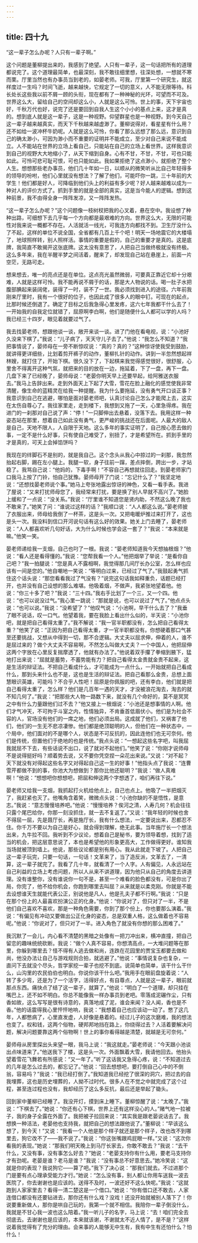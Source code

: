 ```yaml
---
---
---
```

title: 四十九
---



“这一辈子怎么办呢？人只有一辈子啊。”

这个问题是董柳提出来的，我感到了绝望。人只有一辈子，这一句话把所有的道理都说完了。这个道理最简单，也最深刻，我不敢往细里想，往深处想，一想就不寒而栗。厅里当然也有办事员当到老的，如晏老师。可我，厅里第一个研究生，就这样度过一生吗？时间飞逝，越来越快，它规定了一切的意义，人不能无限等待。科长处长这些我以前不屑一顾的头衔，现在都有了一种神秘的光环，可望而不可及。世界这么大，留给自己的空间却这么小，人就是这么可怜。世上的事，天下宇宙也好，千秋万代也好，说完了还是要回到自我人生这个小小的基点上来，这才是真的。想到底人就是这一辈子，这是一种视野。仰望群星也是一种视野。到今天自己这一辈子越来越真实，而天下千秋越来越虚渺了。董柳说得对，看星星有什么用？还不如给一波冲杯牛奶呢。人就是这么可怜，你看了那么远想了那么远，意识到自己的确太渺小，可因为渺小而不重要的证明并不能成立，至少对自己来说不能成立。人不能站在世界的立场上看自己，只能站在自己的立场上看世界。这样我意识到自己的视野大大地缩小了，从天下缩到自身。心有不甘，不甘，不甘，可也只能如此。可怜可悲可耻可恨，可也只能如此。我如果拒绝了这点渺小，就拒绝了整个人生。想想那些老办事员，他们几十年如一日，以顺从的微笑听从比自己年轻得多的领导的吩咐，他们心里就没有想法？了解了他们，可能吓你一跳，三十年前的大学生！他们都是好人，可降临到他们头上的利益有多少呢？好人越来越难以成为一种对人的评价方式了。抓到手里的就是全部的真实，这是当今能人的逻辑。想到这种前景，我不由得全身一阵阵发凉，又一阵阵发热。

“这一辈子怎么办呢？”这个问题像一枝树杈把我的心叉着，悬在空中。我设想了种种出路，可细想下去几乎每一个方向都是最艰难的方向。世界这么大，无限的可能性对我来说一概都不存在。人活就活一线光，可我连方向都找不到。卫生厅没什么了不起，这样的单位不说全国，全省都有几百上千个吧！明天一场地震它的大楼塌了，地球照样转，别人照样活。事情的重要是假的，自己的重要才是真的。这是底牌，我简直不敢揭开这张底牌。这太没有意思了，人把自己当做终极就没有终极。这么多年来，我在半醒半梦之间活着，醒来了，却发现自己站在悬崖上，前面一片空茫，无路可走。

想来想去，唯一的亮点还是在单位。这点亮光虽然微弱，可要真正靠近它却十分艰难，人就是这样可怜。我不能再说不屑于的话，那是大人物说的话。喝一肚子水把腹部腆起来装阔佬，装得了一时，装不了一世。我必须找到进入的途径。六年前我刚来厅里时，我有一个很好的位子，也因此成了很多人的眼中钉。可现在的起点，比那时候还倒退了。确定了目标之后我急得心里发疼，这六七年我都干什么去了！一开始我的自我定位就错了，屈原啊李白啊，他们是随便什么人都可以学的人吗？我已经三十四岁，眼见着就要过气了。

我去找晏老师，想跟他谈一谈，敞开来谈一谈。进了门他在看电视，说：“小池好久没来下棋了。”我说：“儿子病了，天天守儿子去了。”他说：“我怎么不知道？”我把事情说了，晏师母在一旁不断惊叹说：“真的？真的？”这种惊讶使我受到鼓励，就讲得更详细些，比划着剪开裤子的动作，董柳扎针的动作。讲到一半忽然想起祥林嫂，就打住了，开始下棋。很久没下了，下起棋来我觉得感觉很好，很舒服，心里舍不得离开这种气氛，就把来的目的放在一边，拖延着，下了一盘，再下一盘。几盘下来了已经晚了，晏师母说：“老晏你明天早上还要早起，给阿雅送衣服去。”我马上告辞出来。走到外面天上下起了大雪，雪花在脸上融化的感觉使我非常清醒，像生命的蓝精灵在给我一种提醒。我为什么要拖延，没有勇气开口谈正事？我意识到自己在逃避，哪怕是面对晏老师吧，认真讨论自己怎么才能爬上去，这实在太伤自尊心了。我往家里走，走到楼下，我想到又拖了一天，心里急得疼。我在进门的一刹那对自己说了声：“停！”一只脚伸出去悬着，没落下去。我用这样一种姿态站在那里，想着自己如此没有勇气，更严峻的挑战还在后面呢。人最大的敌人是自己，天地不限人，人自限于天地。这么多年的事实证明了，自己按心愿去做的事，一定不是什么好事，只有使自己难受了，别扭了，才是希望所在。抓到手里的才是真的，可天上会掉馅饼吗？

我现在的绊脚石不是别的，就是我自己。这个念头从我心中掠过的一刹那，我忽然抬起右脚，踢在左小腿上。我腿一软，身子往前一蹿，差点摔倒，跨出一步，才站稳了。我骂自己说：“他妈的，下毒手啊！”不容自己再想就往回走。到晏老师家门口我马上按了门铃，怕自己犹豫。晏师母开了门说：“忘记什么了？”我坚定地说：“还想找晏老师说个事。”她马上夸张地露出惊讶的神色，又看一看手表。我进了屋说：“又来打扰师母您了，我经常来打扰，要是换了别人早就不高兴了。”她脸上缓和了一点说：“没关系。”我说：“厅里谁不知道您是贤内助，不然这么晚了我也不敢来了。”她笑了问：“谁说过这样的话？”我顺口说：“人人都这么说。”晏老师披了衣服出来，师母给我倒了一杯茶，这是头一次。又把电暖炉推过来打开了，这也是头一次。我没料到信口开河说句话有这么好的效果。她关上门去睡了，晏老师说：“人人都喜欢听几句好话，大为什么时候也学会这一套了？”我说：“本来就是嘛。”他笑一笑。

晏老师递给我一支烟，自己也叼了一根。我说：“晏老师知道我今天想抽根烟？”他说：“看人还是看得懂的。”我说：“您帮我看一个人。”他把烟举了举说：“是看你自己吧？”我一拍腿说：“您是真人不露相啊，我觉得那几间厅长办公室，怎么样也应该有一间是您的。”他自嘲地一笑说：“等明白过来，已经过了气了。”我鼓起勇气抓住这个话头说：“那您看看我过了气没有？”说完这句话我如释重负，话题已经打开，也并没有自己设想的那么难堪。他吸着烟，不做声，我紧张地望着他。他说：“你三十多了吧？”我说：“三十四。”我右手比划了一个三，又一个四。他说：“也可以说没过气。”我心里一跳说：“那就是说，也可以说过了气了。”他点点头说：“也可以说。”我说：“没希望了？”他叹气说：“小池啊，早干什么去了？”我垂了眼不说话，叹一口气。他望着我，要在我脸上看出什么似的，半天说：“小池你吧，就是把自己看得太重了。”我不解说：“我一官半职都没有，怎么把自己看得太重？”他笑了说：“正因为把自己看得太重，才一官半职都没有。你想硬着那口气甚至还要挑战，又想从中得到一切，那不合逻辑。大丈夫以屈求伸，伸着的人，谁不是屈过来的？做个大丈夫不容易啊，不然怎么叫做大丈夫？一个中国人，他把屈伸这两个字放在心里反复揣摩透了，他就有办法了。”他说着双手攥了拳缩到腋下，猛地打出来说：“屈就是蓄势，不蓄势能有力？把自己看得太金贵就金贵不起来，这是生活的辩证法。不把自己看成什么，才可能成为一点什么，一开始就把自己看成什么，那到头来什么也不是，这也是生活的辩证法。把自己看那么金贵，总想上面慧眼识英雄，可能吗？不合乎人性吧！屈原是你佩服的吧，还有李白，他们就是把自己看得太重了，怎么样？他们是几百年一遇的天才，才没被浪花淘去，淘去的就不知几何了。”我说：“把那些大人物一路数下来，就没有几个命好的，莫不是冥冥之中有什么力量跟他们过不去？”他又接上一根烟说：“小池还是想事情的人啊。他们才气冲天，不可拘于斗室之内，性情独异，不肯垂首低眉伏小。他们是为社会不容的人，官场没有他们的一席之地，他们必须出局。这成就了他们，又祸害了他们，他们的一生无不悲凉凄惨。他们都是绝顶聪明的人，但他们在一种状态中，一个局中，他们面对的不是哪个人，状态是不可反抗的，因此连他们也无可奈何。他们是传统，但置他们于绝地的也是传统。”我点头说：“一想起这些名字吧，叫我屈我就屈不下去，有些话说不出口，说了就对不起他们。”他笑了说：“你刚才说师母不是说得挺好吗？顺着势去说，又不要你凭空捏一朵花出来说。”又说：“对不起？天下就没有对得起这些名字又对得起自己这一生的好事！”他指头点了我说：“连曹雪芹都做不到的事，你池大为想做到？那你比他还聪明？”我说：“做人真难啊！”他说：“想想吧你想想吧，把屈和伸这两个字想透了，咱们再往下说。”

晏老师又给我一支烟，我抓起打火机给他点上，自己也点上。他吸了一半把烟灭了，我赶紧也灭了。他嘴角含着笑，微微点头说：“小池你缺的不是悟性，是意志。”我说：“意志慢慢培养吧。”他说：“慢慢培养？俟河之清，人寿几何？机会往往只露个尾巴给你，你那一刻没抓住，就一去不复返了。”又说：“我年轻的时候也舍不得屈一屈，先是聂厅长，再是施厅长，我有什么想法，一定要说出来，忍都忍不住。你千万不要以为自己是好心，就会得到理解，绝无此事。当年施厅长一个想法出来，九牛拉不回。我听到不少议论，想着自己是秘书，要为领导着想，找到了适当的机会，把这层意思说了，本也是希望他的形象更高大，工作做得更好。谁知我当场就被顶到墙上。他说，那些议论都是别有用心。我从此就走下坡了。人把自己这一辈子玩完，只要一句话，一句话！文革来了，当了造反派，文革去了，一清算，这一辈子就完了。我看了几十年，就看清了一个人字。人有偏见，人永远站在自己利益的立场上考虑问题，所以人从来不讲道理，因为他只从自己的角度去讲道理。没有谁整你，没有谁说你一句不是，甚至一个难看的脸色都没有，可是你出了局，你完了，他不给你机会，你跑到哪里去叫屈？从来就是以柔克刚。你就是不能去设想谁天生就能代表公正，别说他是凡人，他是孔夫子都不行啊。”我说：“只是在那个份上的人最喜欢扮演公正的化身。”他说：“你说对了，但只对了一半，不是他们自己喜欢不喜欢，那是一种角色需要，你到了那个份上，你也要那么演着。”我说：“有偏见有冲动又要做出公正化身的姿态，总是双重人格，这么做着也不容易呢。”他说：“你说对了，但只对了一半。进入角色了就没有你想的那么困难了。”

我沉默了一会儿，内心看不清楚的黑暗之处像有一把刀冲出来，横冲直撞，把自己留恋的趣味统统砍断。我说：“做个人真不容易，你想清高点，一大堆问题等在那里，你躲到哪里去？怪不得有人逃去做和尚，连跌在花园里的贾宝玉都要去做和尚，他没办法让自己与游戏规则合拍，就逃避了。”他说：“事情说复杂也复杂，一直问下去就没个尽头，哲学家挖一辈子也挖不到底。说简单也简单，该干什么干什么，山沟里的农民伯伯也明白。你说你该干什么吧。”我用手在眼前盘旋着说：“人转了多少弯，还是为了一个活字，活得好点，有自尊点，人就是这一辈子，眼前就那点东西。痛快点了结了这一辈子，就算了。”他说：“明白了一个道理，却只挂在嘴巴上，还不如不明白。你总不能像我一样办事员到老吧。零落成泥碾作尘，只有香如故，这么写写是很有诗意的，真落地成了泥，谁会来闻？没人闻，香也是不香。”他的话震得我心里怦怦地响，我说：“我想着自己也应该动一动了。憋了这几年，人都憋病了，心里直发虚，人好像是悬着的。经过儿子的这次磨难，我的想法也变了。权和钱，这两个俗物，硬邦邦地挡在路上，你绕得过去？人活着要解决问题，解决问题要靠这两个俗物啊！世上的事你看得越是清楚，就越是无可奈何。”

晏师母从房里探出头来望一眼，我马上说：“我这就走。”晏老师说：“今天跟小池谈出点味道来了。”他送我下了楼，这是头一次。外面飘着大雪，我请他回去。他抬头望着雪花飞舞若有所感说：“又一年了。”听了这话我又急得心疼，说：“不知道过去的几年是怎么过去的，都忘记了。”他说：“回去想想吧，要打倒自己心中的不倒翁，容易吗？”我说：“我已经打倒了。”我知道我已经挖了很深的洞穴，把过去的自我埋葬，这也是历史埋葬的，人拗不过时代。很多人在不觉之中就完成了这个过程，甚至连过程也没有，我却经历了这么多反抗，最后还是举起了锄头。

回到家中董柳已经睡了。我没开灯，摸到床上睡下。董柳惊醒了说：“太晚了。”我说：“下棋去了。”她说：“你还有心下棋，世界上还有这样没心的人。”赌气地一拉被子，我的身子全露在外面了。我把被子拉回来说：“其实我是跟老晏说话去了。我想换一种活法，老晏他也支持我，就把自己的想法跟他说了。”董柳说：“早该这么想了，到今天！”又说：“我看一个人他是那个样子就还是那个样子，改也改不到哪里去，狗它改不了——我不说了。”我说：“你这张嘴跟鸡屁眼一样。”又说：“这次你看我的表现。”她说：“那我们明天晚上到马厅长家去，你敢不敢去？”我说：“去干什么，又没有事，没有事怎么好去？”她说：“老晏支持你有什么用，要老马支持你才有劲呢。老晏是谁？老马是谁？”我说：“没有事总不好意思去。”她冷笑说：“这就是你的表现？我说狗它——算了吧。”我下了决心说：“那我们就去。不过进那个门是要有点心理承受能力才行。”她说：“怎么没有事，别人都让你用车送我一波去医院了，你去谢谢也是应该的。送得不及时，一波还好不这么快呢。”我说：“这就跑到人家家里去？看得一清二楚这是一个借口。”她说：“你有借口还不敢去，人家连借口都没有还要钻进去，那你还有什么戏？没戏！还没开始就被别人落下了！你说要重新做人，那你是哄自己玩的，我第一个就不相信。我陪你一辈子倒没什么，我就是不甘心我一波也这么陪着。”我一听儿子的名字，马上说：“去！咱们完全去彻底去。去谢谢也是应该的，本来就该谢，不谢就太不近人情了，是不是？”这样说着我觉得有了充分的理由。会来事的人能够无中生有，我有中生有还怕什么？怕什么！